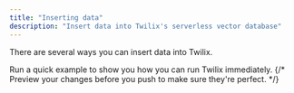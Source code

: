 ```yaml
---
title: "Inserting data"
description: "Insert data into Twilix's serverless vector database"
---
```


There are several ways you can insert data into Twilix.


<CardGroup cols={2}>
  <Card
    title="Bulk Insert Objects"
    icon="pen-to-square"
    href="api-reference/endpoint/bulkInsert"
  >
    Run a quick example to show you how you can run Twilix immediately.
  </Card>
  {/* <Card
    title="Insert PDF"
    icon="image"
    href="/quickstart"
  >
    Preview your changes before you push to make sure they're perfect.
  </Card> */}
</CardGroup>

